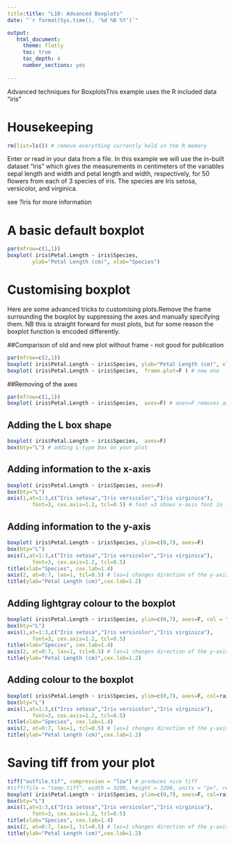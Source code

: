 ```yaml
---
title:title: "L10: Advanced Boxplots"
date: "`r format(Sys.time(), '%d %B %Y')`"

output:
   html_document:
     theme: flatly
     toc: true
     toc_depth: 4
     number_sections: yes
     
---
```


Advanced techniques for BoxplotsThis example uses the R included data "iris"


# Housekeeping


```r
rm(list=ls()) # remove everything currently held in the R memory
```



Enter or read in your data from a file. In this example we will use the in-built dataset "iris" which gives the measurements in centimeters of the variables sepal length and width and petal length and width, respectively, for 50 flowers from each of 3 species of iris. The species are Iris setosa, versicolor, and virginica. 

see ?iris for more information


# A basic default boxplot

```r
par(mfrow=c(1,1))
boxplot( iris$Petal.Length ~ iris$Species,
		ylab="Petal Length (cm)", xlab="Species")

```




# Customising boxplot

Here are some advanced tricks to customising plots.Remove the frame surrounding the boxplot by suppressing the axes and manually specifying them. NB this is straight forward for most plots, but for some reason the boxplot function is encoded differently.

##Comparison of old and new plot without frame - not good for publication

```r
par(mfrow=c(2,1))
boxplot( iris$Petal.Length ~ iris$Species, ylab="Petal Length (cm)", xlab="Species") # old one
boxplot( iris$Petal.Length ~ iris$Species,  frame.plot=F ) # new one
```

##Removing of the axes

```r
par(mfrow=c(1,1))
boxplot( iris$Petal.Length ~ iris$Species,  axes=F) # axes=F removes axes from the plot
```

## Adding the L box shape
```r
boxplot( iris$Petal.Length ~ iris$Species,  axes=F)
box(bty="L") # adding L-type box on your plot
```

## Adding information to the x-axis
```r
boxplot( iris$Petal.Length ~ iris$Species, axes=F)
box(bty="L")
axis(1,at=1:3,c("Iris setosa","Iris versicolor","Iris virginica"),
        font=3, cex.axis=1.2, tcl=0.5) # font =3 shows x-axis font in italic; cex.axis= 1.2 increases font size for 20% compared to the default setting; tlc=0.5 shows ticks inside the box - default is -0.5.
```

## Adding information to the y-axis

```r
boxplot( iris$Petal.Length ~ iris$Species, ylim=c(0,7), axes=F)
box(bty="L")
axis(1,at=1:3,c("Iris setosa","Iris versicolor","Iris virginica"),
        font=3, cex.axis=1.2, tcl=0.5)
title(xlab="Species", cex.lab=1.4)
axis(2, at=0:7, las=1, tcl=0.5) # las=1 changes direction of the y-axis text
title(ylab="Petal Length (cm)",cex.lab=1.2)
```

## Adding lightgray colour to the boxplot

```r
boxplot( iris$Petal.Length ~ iris$Species, ylim=c(0,7), axes=F, col = "lightgray")
box(bty="L")
axis(1,at=1:3,c("Iris setosa","Iris versicolor","Iris virginica"),
        font=3, cex.axis=1.2, tcl=0.5)
title(xlab="Species", cex.lab=1.4)
axis(2, at=0:7, las=1, tcl=0.5) # las=1 changes direction of the y-axis text
title(ylab="Petal Length (cm)",cex.lab=1.2)

```

## Adding colour to the boxplot

```r
boxplot( iris$Petal.Length ~ iris$Species, ylim=c(0,7), axes=F, col=rainbow(10))
box(bty="L")
axis(1,at=1:3,c("Iris setosa","Iris versicolor","Iris virginica"),
        font=3, cex.axis=1.2, tcl=0.5)
title(xlab="Species", cex.lab=1.4)
axis(2, at=0:7, las=1, tcl=0.5) # las=1 changes direction of the y-axis text
title(ylab="Petal Length (cm)",cex.lab=1.2)

```


# Saving tiff from your plot

```r
tiff("outfile.tif", compression = "lzw") # produces nice tiff
#tiff(file = "temp.tiff", width = 3200, height = 3200, units = "px", res = 800) # produced large size tiff 
boxplot( iris$Petal.Length ~ iris$Species, ylim=c(0,7), axes=F, col=rainbow(10))
box(bty="L")
axis(1,at=1:3,c("Iris setosa","Iris versicolor","Iris virginica"),
        font=3, cex.axis=1.2, tcl=0.5)
title(xlab="Species", cex.lab=1.4)
axis(2, at=0:7, las=1, tcl=0.5) # las=1 changes direction of the y-axis text
title(ylab="Petal Length (cm)",cex.lab=1.2)

```

